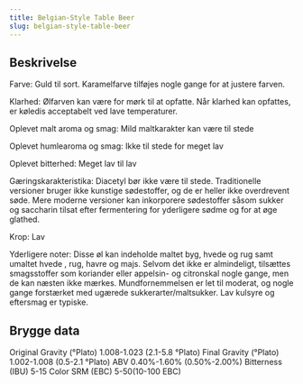 ```yaml
---
title: Belgian-Style Table Beer
slug: belgian-style-table-beer
---
```


## Beskrivelse
Farve: Guld til sort. Karamelfarve tilføjes nogle gange for at justere farven.

Klarhed: Ølfarven kan være for mørk til at opfatte. Når klarhed kan opfattes, er køledis acceptabelt ved lave temperaturer.

Oplevet malt aroma og smag: Mild maltkarakter kan være til stede

Oplevet humlearoma og smag: Ikke til stede for meget lav

Oplevet bitterhed: Meget lav til lav

Gæringskarakteristika: Diacetyl bør ikke være til stede. Traditionelle versioner bruger ikke kunstige sødestoffer, og de er heller ikke overdrevent søde. Mere moderne versioner kan inkorporere sødestoffer såsom sukker og saccharin tilsat efter fermentering for yderligere sødme og for at øge glathed.

Krop: Lav

Yderligere noter: Disse øl kan indeholde maltet byg, hvede og rug samt umaltet hvede , rug, havre og majs. Selvom det ikke er almindeligt, tilsættes smagsstoffer som koriander eller appelsin- og citronskal nogle gange, men de kan næsten ikke mærkes. Mundfornemmelsen er let til moderat, og nogle gange forstærket med ugærede sukkerarter/maltsukker. Lav kulsyre og eftersmag er typiske.



## Brygge data
Original Gravity (°Plato) 1.008-1.023 (2.1-5.8 °Plato)
Final Gravity  (°Plato) 1.002-1.008 (0.5-2.1 °Plato)
ABV 0.40%-1.60% (0.50%-2.00%)
Bitterness (IBU) 5-15
Color SRM (EBC) 5-50(10-100 EBC)					

